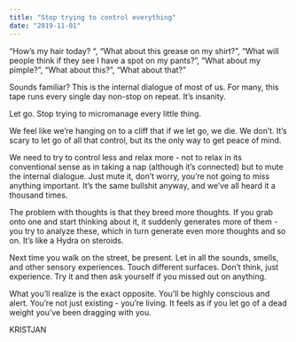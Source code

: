 ```yaml
---
title: "Stop trying to control everything"
date: "2019-11-01"
---
```


“How’s my hair today? “, “What about this grease on my shirt?”, “What will people think if they see I have a spot on my pants?”, “What about my pimple?”, “What about this?”, “What about that?”

Sounds familiar? This is the internal dialogue of most of us. For many, this tape runs every single day non-stop on repeat. It’s insanity.

Let go. Stop trying to micromanage every little thing.

We feel like we’re hanging on to a cliff that if we let go, we die. We don’t. It’s scary to let go of all that control, but its the only way to get peace of mind.

We need to try to control less and relax more - not to relax in its conventional sense as in taking a nap (although it’s connected) but to mute the internal dialogue. Just mute it, don’t worry, you’re not going to miss anything important. It’s the same bullshit anyway, and we’ve all heard it a thousand times.

The problem with thoughts is that they breed more thoughts. If you grab onto one and start thinking about it, it suddenly generates more of them - you try to analyze these, which in turn generate even more thoughts and so on. It’s like a Hydra on steroids.

Next time you walk on the street, be present. Let in all the sounds, smells, and other sensory experiences. Touch different surfaces. Don’t think, just experience. Try it and then ask yourself if you missed out on anything.

What you’ll realize is the exact opposite. You’ll be highly conscious and alert. You’re not just existing - you’re living. It feels as if you let go of a dead weight you’ve been dragging with you.

KRISTJAN
